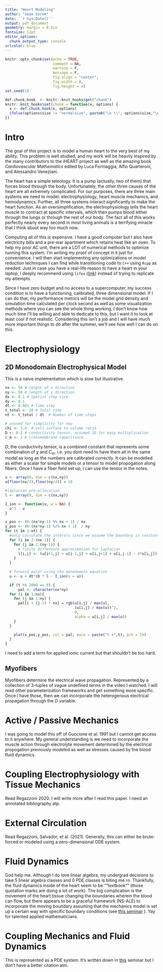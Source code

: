 ```yaml
---
title: "Heart Modeling"
author: "Sean Sorek"
date: '`r Sys.Date()`'
output: pdf_document
geometry: margin = 0.5in
fontsize: 12pt
editor_options: 
  chunk_output_type: console
urlcolor: blue
---
```




```r
knitr::opts_chunk$set(echo = TRUE,
                      comment = NA,
                      warning = F,
                      message = F,
                      fig.align = "center",
                      fig.width = 8,
                      fig.height = 4)
set.seed(1)

def.chunk.hook  <- knitr::knit_hooks$get("chunk")
knitr::knit_hooks$set(chunk = function(x, options) {
  x <- def.chunk.hook(x, options)
  ifelse(options$size != "normalsize", paste0("\n \\", options$size,"\n\n", x, "\n\n \\normalsize"), x)
})

```

# Intro

The goal of this project is to model a human heart to the very best of my ability. This problem is well studied, and my work will be heavily inspired by the many contributors to the iHEART project as well as the amazing book *Cardiovascular Mathematics* edited by Luca Formaggia, Alfio Quarteroni, and Alessandro Veneziani.

The heart has a simple teleology. It is a pump (actually, two of them) that forces blood through the body. Unfortunately, the other three causes of the heart are all extremely complicated. For our purposes, there are three main systems we need to model:  electrophysiology, heart muscle mechanics, and hemodynamics. Further, all three systems interact significantly to make the heart function. As an oversimplification, the electrophysiology tells the heart muscle to contract at specific intervals, which then pumps blood either through the lungs or through the rest of our body. The fact all of this works perfectly nearly every second in most living animals is a terrifying miracle that I think about way too much now.

Computing all of this is expensive. I have a good computer but I also have electricity bills and a pre-war apartment which retains heat like an oven. To help my poor AC unit, there are a LOT of numerical methods to optimize running this system. I'm writing my proof of concept in `R` just for convenience. I will then start implementing any optimizations or model reduction techniques I can find while transitioning code to `C++` using `Rcpp` as needed. Just in case you have a real-life reason to have a heart in your laptop, I deeply recommend using `lifex` ([link](https://doi.org/10.1016/j.softx.2022.101252)) instead of trying to replicate my attempts.

Since I have zero budget and no access to a supercomputer, my success condition is to have a functioning, calibrated, three dimensional model. If I can do that, my performance metrics will be the model grid density and simulation time calculated per clock second as well as some visualization methods where you can see the whole thing working. I don't know how much time I'll be willing and able to dedicate to this, but I want it to look at least cool if not realistic. Considering this isn't a job and I will have much more important things to do after the summer, we'll see how well I can do on this.

# Electrophysiology

## 2D Monodomain Electrophysical Model

This is a naive implementation which is slow but illustrative.

```r

nx <- 50 # length of x direction
ny <- 50 # length of y direction
dx <- 0.1 # Spatial step size
dy <- 0.1
dt <- 0.001 # Time step
t_total <- 10 # Total time
nt <- t_total / dt  # Number of time steps

# unused for simplicity for now
chi <- 1.0  # cell surface to volume ratio
D <- 0.1 # conductivity tensor, assumed 1D for easy multiplication
c_m <- 1 # transmembrane capacitance

```

$D$, the conductivity tensor, is a combined constant that represents some combination of $\chi$ and $C_m$. i.e. you dont need to have them all in the same model as long as the numbers are calibrated correctly. It can be modelled as either a scalar for simple models or a tensor to model propogation along fibers. Once I have a fiber field set up, I can use the tensor in the notes.

```r
u <- array(0, dim = c(nx,ny))
u[floor(nx/2),floor(ny/4)] = 10

#laplacian pre-allocation
l <- array(0, dim = c(nx,ny))

I_ion <- function(u, w = NA) {
  u^3 - u
}

x_pos <- (0:(nx*ny-1) %% nx + 1) / nx
y_pos <- (0:(nx*ny-1) %/% nx + 1)  / ny
for (t in 1:nt) {
  #only calculate the interals since we assume the boundary is constant
  for (i in 2:(nx-1)) {
    for (j in 2:(ny-1)) {
      # finite difference approximation for laplacian
      l[i,j] <- (u[i+1,j] + u[i-1,j] + u[i,j+1] + u[i,j-1] - 4*u[i,j]) / (dx * dy)
    }
  }
  
  # forward euler using the monodomain equation
  u <- u + dt*(D * l - I_ion(u = u))

  if (t %% 2000 == 0) {
      pal <- character(nx*ny)
  for (i in 1:nx){
    for (j in 1:ny) {
      pal[i + (j-1) * nx] = rgb(u[i,j] / max(u),
                                (u[i,j] / max(u))^2,
                                0,
                                alpha = u[i,j] / max(u))
    }
  }

    plot(x_pos,y_pos, col = pal, main = paste("t =",t), pch = 19)
  }
}


```

I need to add a term for applied ionic current but that shouldn't be too hard.

## Myofibers

Myofibers determine the electrical wave propagation. Represented by a collection of 3-tuples of vague undefined terms in the video I watched. I will read other parameterization frameworks and get something more specific. Once I have those, then we can incorporate the heterogenous electrical propagation through the $D$ variable.

# Active / Passive Mechanics

I was going to model this off of Guccione et al. 1991 but I cannot get access to it anywhere. My general understanding is we need to incorporate the muscle action through electrolyte movement determined by the electrical propogation previously modeled as well as stresses caused by the blood fluid dynamics.

# Coupling Electrophysiology with Tissue Mechanics

Read Regazzoni 2020. I will write more after I read this paper. I need an annotated bibliography atp. 

# External Circulation

Read Regazzoni, Salvador, et al. (2021). Generally, this can either be brute-forced or modeled using a zero-dimensional ODE system.

# Fluid Dynamics

God help me. Although I do love linear algebra, my undergrad decisions to take 5 linear algebra classes and 0 PDE classes is biting me rn. Thankfully, the fluid dynamics inside of the heart seem to be ""textbook"" (those quotation marks are doing a lot of work). The big complication is the movement of the heart tissue changing the boundaries wherein the blood can flow, but there appears to be a graceful framework (NS-ALE) to incorporate the moving boundary assuming that the mechanics model is set up a certain way with specific boundary conditions (see [this seminar](https://www.youtube.com/watch?v=j-8zfz-E73c) ). Yay for talented applied mathematicians.

# Coupling Mechanics and Fluid Dynamics

This is represented as a PDE system. It's written down in [this](https://www.youtube.com/watch?v=j-8zfz-E73c) seminar but I don't have a better citation atm. 